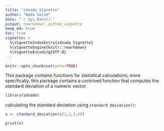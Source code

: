 ```yaml
---
title: "sdnada Vignette"
author: "Nada Salem"
date: "`r Sys.Date()`"
output: rmarkdown::github_vignette
keep_md: true
toc: true
vignette: >
  %\VignetteIndexEntry{sdnada Vignette}
  %\VignetteEngine{knitr::rmarkdown}
  %\VignetteEncoding{UTF-8}
---
```


```r
knitr::opts_chunk$set(echo=TRUE)
```

This package contains functions for statistical calculations, more specifically, this package contains a contrived function that computes the standard deviation of a numeric vector.

```r

library(sdnada)

```

calculating the standard deviation using `standard_deviation()`:

```r

x <- standard_deviation(c(1,2,3,4))

print(x)

```
